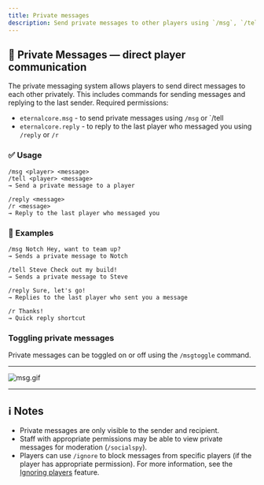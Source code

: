 ```yaml
---
title: Private messages
description: Send private messages to other players using `/msg`, `/tell`, and `/reply`.
---
```


## 💬 Private Messages — direct player communication

The private messaging system allows players to send direct messages to each other privately. This includes commands for sending messages and replying to the last sender.
Required permissions:
- `eternalcore.msg` - to send private messages using `/msg` or `/tell
- `eternalcore.reply` - to reply to the last player who messaged you using `/reply` or `/r`

### ✅ Usage

```text
/msg <player> <message>
/tell <player> <message>
→ Send a private message to a player

/reply <message>
/r <message>
→ Reply to the last player who messaged you
```

### 🎯 Examples

```text
/msg Notch Hey, want to team up?
→ Sends a private message to Notch

/tell Steve Check out my build!
→ Sends a private message to Steve

/reply Sure, let's go!
→ Replies to the last player who sent you a message

/r Thanks!
→ Quick reply shortcut
```

### Toggling private messages
Private messages can be toggled on or off using the `/msgtoggle` command.

---

![msg.gif](/docs/eternalcore/msg.gif)

---

## ℹ️ Notes

- Private messages are only visible to the sender and recipient.
- Staff with appropriate permissions may be able to view private messages for moderation (`/socialspy`).
- Players can use `/ignore` to block messages from specific players (if the player has appropriate permission). For more information, see the [Ignoring players](./ignore) feature.

